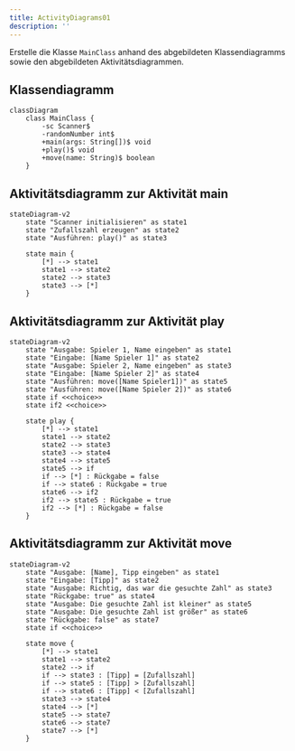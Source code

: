 ```yaml
---
title: ActivityDiagrams01
description: ''
---
```



Erstelle die Klasse `MainClass` anhand des abgebildeten Klassendiagramms sowie
den abgebildeten Aktivitätsdiagrammen.

## Klassendiagramm

```mermaid
classDiagram
    class MainClass {
        -sc Scanner$
        -randomNumber int$
        +main(args: String[])$ void
        +play()$ void
        +move(name: String)$ boolean
    }
```

## Aktivitätsdiagramm zur Aktivität main

```mermaid
stateDiagram-v2
    state "Scanner initialisieren" as state1
    state "Zufallszahl erzeugen" as state2
    state "Ausführen: play()" as state3

    state main {
        [*] --> state1
        state1 --> state2
        state2 --> state3
        state3 --> [*]
    }
```

## Aktivitätsdiagramm zur Aktivität play

```mermaid
stateDiagram-v2
    state "Ausgabe: Spieler 1, Name eingeben" as state1
    state "Eingabe: [Name Spieler 1]" as state2
    state "Ausgabe: Spieler 2, Name eingeben" as state3
    state "Eingabe: [Name Spieler 2]" as state4
    state "Ausführen: move([Name Spieler1])" as state5
    state "Ausführen: move([Name Spieler 2])" as state6
    state if <<choice>>
    state if2 <<choice>>

    state play {
        [*] --> state1
        state1 --> state2
        state2 --> state3
        state3 --> state4
        state4 --> state5
        state5 --> if
        if --> [*] : Rückgabe = false
        if --> state6 : Rückgabe = true
        state6 --> if2
        if2 --> state5 : Rückgabe = true
        if2 --> [*] : Rückgabe = false
    }
```

## Aktivitätsdiagramm zur Aktivität move

```mermaid
stateDiagram-v2
    state "Ausgabe: [Name], Tipp eingeben" as state1
    state "Eingabe: [Tipp]" as state2
    state "Ausgabe: Richtig, das war die gesuchte Zahl" as state3
    state "Rückgabe: true" as state4
    state "Ausgabe: Die gesuchte Zahl ist kleiner" as state5
    state "Ausgabe: Die gesuchte Zahl ist größer" as state6
    state "Rückgabe: false" as state7
    state if <<choice>>

    state move {
        [*] --> state1
        state1 --> state2
        state2 --> if
        if --> state3 : [Tipp] = [Zufallszahl]
        if --> state5 : [Tipp] > [Zufallszahl]
        if --> state6 : [Tipp] < [Zufallszahl]
        state3 --> state4
        state4 --> [*]
        state5 --> state7
        state6 --> state7
        state7 --> [*]
    }
```

<Exercise pullRequest="35" branchSuffix="activity-diagrams/01" />
